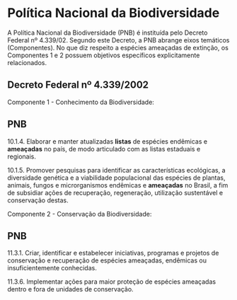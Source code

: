 # Política Nacional da Biodiversidade

A Política Nacional da Biodiversidade (PNB) é instituída pelo Decreto Federal nº 4.339/02. Segundo este Decreto, a PNB abrange eixos temáticos (Componentes). No que diz respeito a espécies ameaçadas de extinção, os Componentes 1 e 2 possuem objetivos
específicos explicitamente relacionados.

## Decreto Federal nº 4.339/2002

Componente 1 - Conhecimento da Biodiversidade:

::: {.callout-note icon=false}

## PNB

10.1.4. Elaborar e manter atualizadas <b>listas</b> de espécies endêmicas e <b>ameaçadas</b> no país, de modo articulado com as listas estaduais e regionais. 

10.1.5. Promover pesquisas para identificar as características ecológicas, a diversidade genética e a viabilidade populacional das espécies de plantas, animais, fungos e microrganismos endêmicas e <b>ameaçadas</b> no Brasil, a fim de subsidiar ações de recuperação, regeneração, utilização sustentável e conservação destas.

:::

Componente 2 - Conservação da Biodiversidade:

::: {.callout-note icon=false}

## PNB

11.3.1. Criar, identificar e estabelecer iniciativas, programas e projetos de conservação e recuperação de espécies ameaçadas, endêmicas ou insuficientemente conhecidas.

11.3.6. Implementar ações para maior proteção de espécies ameaçadas dentro e fora de unidades de conservação.

:::